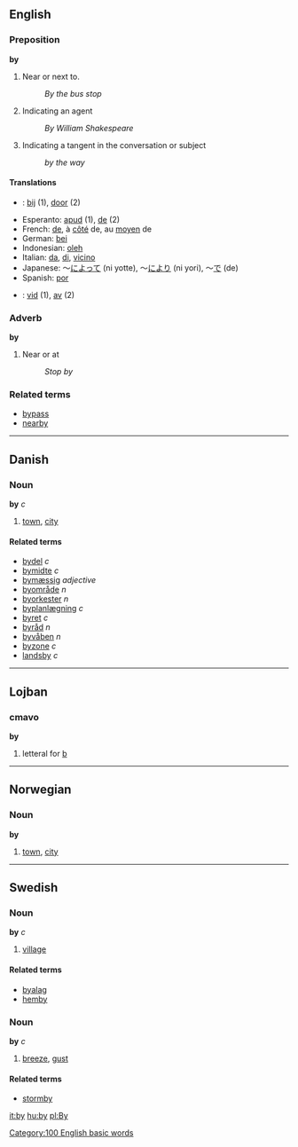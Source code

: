 ==English==
=== Preposition ===
'''by'''

# Near or next to.
#:''By the bus stop''
# Indicating an agent
#:''By William Shakespeare''
# Indicating a tangent in the conversation or subject
#:''by the way''

==== Translations ====
*{{nl}}: [[bij]] (1), [[door]] (2)
*Esperanto: [[apud]] (1), [[de]] (2)
*French: [[de#French|de]], à [[côté]] de, au [[moyen]] de
*German: [[bei]]
*Indonesian: [[oleh]]
*Italian: [[da#Italian|da]], [[di#Italian|di]], [[vicino]]
*Japanese: ～[[によって]] (ni yotte), ～[[により]] (ni yori), ～[[で]] (de)
*Spanish: [[por]]
*{{sv}}: [[vid]] (1), [[av]] (2)

===Adverb===
'''by'''

#Near or at
#:''Stop by''

===Related terms===
*[[bypass]]
*[[nearby]]

----

==Danish==
===Noun===
'''by''' ''c''

# [[town]], [[city]]

====Related terms====
*[[bydel]] ''c''
*[[bymidte]] ''c''
*[[bymæssig]] ''adjective''
*[[byområde]] ''n''
*[[byorkester]] ''n''
*[[byplanlægning]] ''c''
*[[byret]] ''c''
*[[byråd]] ''n''
*[[byvåben]] ''n''
*[[byzone]] ''c''
*[[landsby]] ''c''

----

==Lojban==
===cmavo===
'''by'''

#letteral for [[b]]

----

==Norwegian==
===Noun===
'''by'''

# [[town]], [[city]]

----

==Swedish==
===Noun===
'''by''' ''c''

# [[village]]

====Related terms====
*[[byalag]]
*[[hemby]]

===Noun===
'''by''' ''c''

# [[breeze]], [[gust]]

====Related terms====
*[[stormby]]

[[it:by]]
[[hu:by]]
[[pl:By]]

[[Category:100 English basic words]]